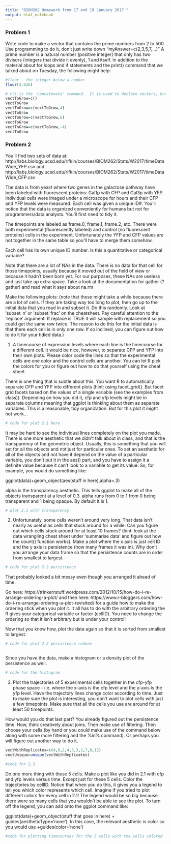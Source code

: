 ```yaml
---
title: "BIOM262 Homework from 17 and 19 January 2017 "
output: html_notebook
---
```


### Problem 1

Write code to make a vector that contains the prime numbers from 2 to 500.  Use programming to do it, don't just write down "myAnswer=c(2,3,5,7,...)"  A prime number is a natural number (positive integer) that only has two divisors (integers that divide it evenly), 1 and itself.  In addition to the material about for loops and if statements and the print() command that we talked about on Tuesday, the following might help:
```r
#floor - the integer below a number
floor(3.626)
```

```r
# c() is the 'concatenate' command.  It is used to declare vectors, but can also be used to grow them:
vectToGrow=c()
vectToGrow
vectToGrow=c(vectToGrow,4)
vectToGrow
vectToGrow=c(vectToGrow,6)
vectToGrow
vectToGrow=c(vectToGrow,-4)
vectToGrow
```








### Problem 2

You'll find two sets of data at:
http://labs.biology.ucsd.edu/rifkin/courses/BIOM262/Stats/W2017/timeDataWide_YFP.csv
and
http://labs.biology.ucsd.edu/rifkin/courses/BIOM262/Stats/W2017/timeDataWide_CFP.csv

The data is from yeast where two genes in the galactose pathway have been labeled with fluorescent proteins: Gal1p with CFP and Gal3p with YFP.  Individual cells were imaged under a microscope for hours and their CFP and YFP levels were measured.  Each cell was given a unique ID#. You'll notice that the data is organized conveniently for humans but not for programmers/data analysts.  You'll first need to tidy it.

The timepoints are labeled as frame.0, frame.1, frame.2, etc.  There were both experimental (fluorescently labeled) and control (no fluorescent proteins) cells in the experiment.  Unfortunately the YFP and CFP values are not together in the same table so you'll have to merge them somehow.

Each cell has its own unique ID number.  Is this a quantitative or categorical variable?

Note that there are a lot of NAs in the data.  There is no data for that cell for those timepoints, usually because it moved out of the field of view or because it hadn't been born yet. For our purposes, these NAs are useless and just take up extra space.  Take a look at the documentation for gather (?gather) and read what it says about na.rm


Make the following plots: (note that these might take a while because there are a lot of cells.  If they are taking way too long to plot, then go up to the initial data that you read in and subset it.  Do this randomly.  Look at 'subset_n' or 'subset_frac' on the cheatsheet.  Pay careful attention to the 'replace' argument.  If replace is TRUE it will sample with replacement so you could get the same row twice.  The reason to do this for the initial data is that there each cell is in only one row. If so inclined, you can figure out how to do it for your tidied data.)

1) A timecourse of expression levels where each line is the timecourse for a different cell.  It would be nice, however, to separate CFP and YFP into their own plots.  Please color code the lines so that the experimental cells are one color and the control cells are another. You can let R pick the colors for you or figure out how to do that yourself using the cheat sheet.

There is one thing that is subtle about this.  You want R to automatically separate CFP and YFP into different plots (hint: using facet_grid().  But facet grid facets based on the values of a single variable (see the examples from class)).  Depending on how you did it, cfp and yfp levels might be in separate columns meaning that ggplot is thinking about them as separate variables.  This is a reasonable, tidy organization. But for this plot it might not work...



```r
# code for plot 2.1 here


```

It may be hard to see the individual lines completely on the plot you made.  There is one more aesthetic that we didn't talk about in class, and that is the transparency of the geometric object.  Usually, this is something that you will set for all the objects and not just for particular ones.  To set an aesthetic for all of the objects and not have it depend on the value of a particular variable, you don't put it in the aes() part, and you have to assign it a definite value because it can't look to a variable to get its value.  So, for example, you would do something like:

ggplot(data)+geom_object(aes(stuff in here),alpha=.3)

alpha is the transparency aesthetic.  This tells ggplot to make all of the objects transparent at a level of 0.3.  alpha runs from 0 to 1 from 0 being transparent and 1 being opaque.  By default it is 1.
```r
# plot 2.1 with transparency


```





2) Unfortunately, some cells weren't around very long. That data isn't nearly as useful as cells that stuck around for a while.  Can you figure out which cells stuck around for at least 10 frames? (hint: look at the data wrangling cheat sheet under 'summarise data' and figure out how the count() function works).  Make a plot where the x axis is just cell ID and the y axis is persistence (how many frames it was in).  Why don't you arrange your data frame so that the persistence counts are in order from smallest to largest.


```r
# code for plot 2.2 persistence
```

That probably looked a bit messy even though you arranged it ahead of time.

Go here: https://trinkerrstuff.wordpress.com/2012/10/15/how-do-i-re-arrange-ordering-a-plot/ and then here: https://www.r-bloggers.com/how-do-i-re-arrange-ordering-a-plot-revisited/ for a guide how to make the ordering stick when you plot it.  It all has to do with the arbitrary ordering the R gives your categorical variable or factor (cellID).  You need to change the ordering so that it isn't arbitrary but is under your control!

Now that you know how, plot the data again so that it is sorted from smallest to largest. 

```r
# code for plot 2.2 persistence redone



```

Since you have the data, make a histogram or a density plot of the persistence as well.
```r
# code for the histogram
```



3) Plot the trajectories of 5 experimental cells together in the cfp-yfp phase space - i.e. where the x-axis is the cfp level and the y-axis is the yfp level. Have the trajectory lines change color according to time. Just to make sure the plot is interesting, you don't want to plot cells with just a few timepoints.  Make sure that all the cells you use are around for at least 50 timepoints.  

How would you do that last part?  You already figured out the persistence time.  How, think creatively about joins.  Then make use of filtering.  Then choose your cells (by hand or you could make use of the command below along with some more filtering and the %in% command).  Or perhaps you will figure out another way to do it.
```r
vectWithReplicates=c(4,6,2,4,5,3,2,7,8,12)
vectUnique=unique(vectWithReplicates)
```

```r
#code for 2.3

```

Do one more thing with these 5 cells.  Make a plot like you did in 2.1 with cfp and yfp levels versus time.  Except just for these 5 cells.  Color the trajectories by cellID.
Notice that when you do this, it gives you a legend to tell you which color represents which cell.  Imagine if you tried to plot different colors for every cell in 2.1!  The legend would be so big because there were so many cells that you wouldn't be able to see the plot.  To turn off the legend, you can add onto the ggplot command like:

ggplot(data)+geom_object(stuff that goes in here) + guides(aestheticType='none').  In this case, the relevant aesthetic is color so you would use +guides(color='none')

```r
#code for plotting timecourses for the 5 cells with the cells colored

```

